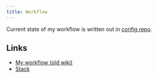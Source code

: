```yaml
---
title: Workflow
---
```


Current state of my workflow is written out in [config repo](https://github.com/nikitavoloboev/config).

## Links

- [My workflow (old wiki)](https://wiki.nikiv.dev/sharing/my-workflow)
- [Stack](https://reflect.site/g/nikiv-personal/stack/4f5ce0bc3e444588b89e0b5f417b0bea)
